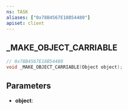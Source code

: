 ```yaml
---
ns: TASK
aliases: ["0x78B4567E18B54480"]
apiset: client
---
```

## _MAKE_OBJECT_CARRIABLE

```c
// 0x78B4567E18B54480
void _MAKE_OBJECT_CARRIABLE(Object object);
```


## Parameters
* **object**: